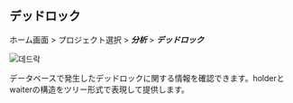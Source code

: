 ## デッドロック

ホーム画面 > プロジェクト選択 > **_分析_** > **_デッドロック_**

![데드락](/img/analysis-deadlock.png)

データベースで発生したデッドロックに関する情報を確認できます。holderとwaiterの構造をツリー形式で表現して提供します。

<!-- 
:::note
이 기능은 **Mysql**, **MariaDB**를 사용하는 플랫폼에서만 지원합니다.
:::
-->
